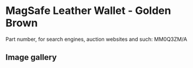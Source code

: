 
# MagSafe Leather Wallet - Golden Brown

Part number, for search engines, auction websites and such: MM0Q3ZM/A

## Image gallery

<div style={{ width: "768px" }}>
  <GalleryComponent
    images={[
      {
        original: "/everysource/MM0Q3.webp",
        thumbnail: "/everypreview/MM0Q3.webp",
      },
      {
        original: "/everysource/MM0Q3_AV1.webp",
        thumbnail: "/everypreview/MM0Q3_AV1.webp",
      },
      {
        original: "/everysource/MM0Q3_AV2.webp",
        thumbnail: "/everypreview/MM0Q3_AV2.webp",
      },
      {
        original: "/everysource/MM0Q3_AV3.webp",
        thumbnail: "/everypreview/MM0Q3_AV3.webp",
      },
      {
        original: "/everysource/MM0Q3_AV4.webp",
        thumbnail: "/everypreview/MM0Q3_AV4.webp",
      }
    ]}
  />
</div>
